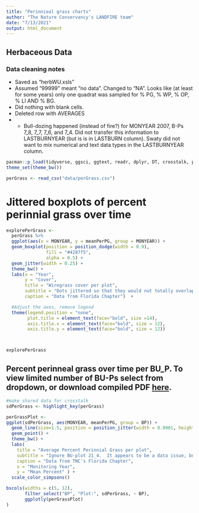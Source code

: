 ```yaml
---
title: "Perinnieal grass charts"
author: "The Nature Conservancy's LANDFIRE team"
date: "7/13/2021"
output: html_document
---
```



## Herbaceous Data

### Data cleaning notes

* Saved as "herbWU.xsls"
* Assumed "99999" meant "no data". Changed to "NA".  Looks like (at least for some years) only one quadrat was sampled for % PG, % WP, % OP, % LI AND % BG.
* Did nothing with blank cells.
* Deleted row with AVERAGES
* * Bull-dozing happened (instead of fire?) for MONYEAR 2007, B-Ps 7_8, 7_7, 7_6, and 7_4.  Did not transfer this information to LASTBURNYEAR (but is is in LASTBURN column). Swaty did not want to mix numerical and text data types in the LASTBURNYEAR column.


```r
pacman::p_load(tidyverse, ggsci, ggtext, readr, dplyr, DT, crosstalk, plotly, ggforce)
theme_set(theme_bw())
```

```r
perGrass <- read_csv("data/perGrass.csv")

```


# Jittered boxplots of percent perinnial grass over time

```r
explorePerGrass <-
  perGrass %>%
  ggplot(aes(x = MONYEAR, y = meanPerPG, group = MONYEAR)) +
  geom_boxplot(position = position_dodge(width = 0.9),
               fill = "#4287f5",
               alpha = 0.5) +
  geom_jitter(width = 0.25) +
  theme_bw() +
  labs(x = "Year",
       y = "Cover",
       title = "Wiregrass cover per plot",
       subtitle = "Dots jittered so that they would not totally overlap",
       caption = "Data from Florida Chapter")  +

  #Adjust the axes, remove legend
  theme(legend.position = "none",
        plot.title = element_text(face="bold", size =14),
        axis.title.x = element_text(face="bold", size = 12),
        axis.title.y = element_text(face="bold", size = 12))



explorePerGrass
```






## Percent perinneal grass over time per BU_P.  To view limited number of BU-Ps select from dropdown, or download compiled PDF [here](https://github.com/rswaty/ABRPweb/raw/master/wiregrassCharts.pdf).  

```r
#make shared data for crosstalk
sdPerGrass <- highlight_key(perGrass)

```



```r
perGrassPlot <-  
ggplot(sdPerGrass, aes(MONYEAR, meanPerPG, group = BP)) +
  geom_line(size=1.5, position = position_jitter(width = 0.0001, height = 1.0)) +
  geom_point() +
  theme_bw() +
  labs(
    title = "Average Percent Perinnial Grass per plot",
    subtitle = "Ignore BU-plot 21_4.  It appears to be a data issue, but we decided to not delete the data.",
    caption = "Data from TNC's Florida Chapter",
    x = "Monitoring Year",
    y = "Mean Percent" ) +
  scale_color_simpsons()

bscols(widths = c(5, 12),
       filter_select("BP", "Plot:", sdPerGrass, ~ BP),
       ggplotly(perGrassPlot)
)

```
